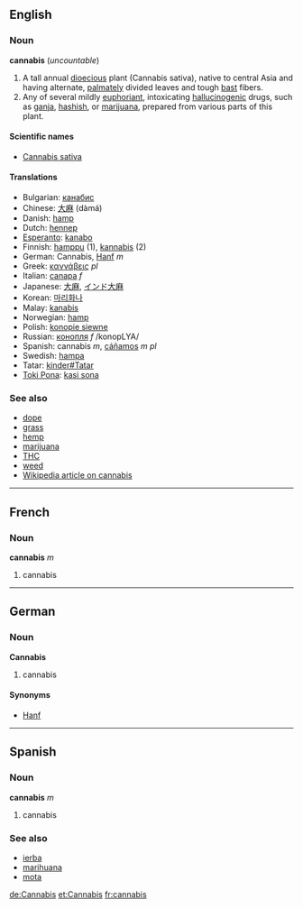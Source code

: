 ==English==
===Noun===
'''cannabis''' (''uncountable'')

# A tall annual [[dioecious]] plant (Cannabis sativa), native to central Asia and having alternate, [[palmate]]ly divided leaves and tough [[bast]] fibers.
# Any of several mildly [[euphoriant]], intoxicating [[hallucinogenic]] drugs, such as [[ganja]], [[hashish]], or [[marijuana]], prepared from various parts of this plant.

====Scientific names====
*[[Cannabis sativa]]

====Translations====
*Bulgarian: [[канабис]]
*Chinese: [[大麻]] (dàmá)
*Danish: [[hamp]]
*Dutch: [[hennep]]
*[[Esperanto]]: [[kanabo]]
*Finnish: [[hamppu]] (1), [[kannabis#Finnish|kannabis]] (2)
*German: Cannabis, [[Hanf]] ''m''
*Greek: [[καννάβεις]] ''pl''
*Italian: [[canapa]] ''f''
*Japanese: [[大麻]], [[インド大麻]]
*Korean: [[마리화나]]
*Malay: [[kanabis]]
*Norwegian: [[hamp]]
*Polish: [[konopie siewne]]
*Russian: [[конопля]] ''f'' /konopLYA/
*Spanish: cannabis ''m'', [[cáñamos]] ''m pl''
*Swedish: [[hampa]]
*Tatar: [[kinder#Tatar]]
*[[Toki Pona]]: [[kasi sona]]

===See also===
*[[dope]]
*[[grass]]
*[[hemp]]
*[[marijuana]]
*[[THC]]
*[[weed]]
*[[w:Cannabis|Wikipedia article on cannabis]]

----

==French==
===Noun===
'''cannabis''' ''m''

# cannabis

----

==German==
===Noun===
'''Cannabis'''

# cannabis

====Synonyms====
*[[Hanf]]

----

==Spanish==
===Noun===
'''cannabis''' ''m''

# cannabis

===See also===
*[[ierba]]<!-- or is it yerba? -->
*[[marihuana]]
*[[mota]]

[[de:Cannabis]]
[[et:Cannabis]]
[[fr:cannabis]]